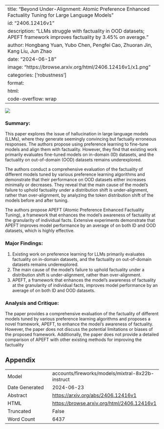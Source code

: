 
---
title: "Beyond Under-Alignment: Atomic Preference Enhanced Factuality Tuning for Large Language Models"
id: "2406.12416v1"
description: "LLMs struggle with factuality in OOD datasets; APEFT framework improves factuality by 3.45% on average."
author: Hongbang Yuan, Yubo Chen, Pengfei Cao, Zhuoran Jin, Kang Liu, Jun Zhao
date: "2024-06-18"
image: "https://browse.arxiv.org/html/2406.12416v1/x1.png"
categories: ['robustness']
format:
  html:
    code-overflow: wrap
---

![](https://browse.arxiv.org/html/2406.12416v1/x1.png)

### Summary:

This paper explores the issue of hallucination in large language models (LLMs), where they generate seemingly convincing but factually erroneous responses. The authors propose using preference learning to fine-tune models and align them with factuality. However, they find that existing work primarily evaluates fine-tuned models on in-domain (ID) datasets, and the factuality on out-of-domain (OOD) datasets remains underexplored.

The authors conduct a comprehensive evaluation of the factuality of different models tuned by various preference learning algorithms and demonstrate that their performance on OOD datasets either increases minimally or decreases. They reveal that the main cause of the model's failure to uphold factuality under a distribution shift is under-alignment, rather than over-alignment, by analyzing the token distribution shift of the models before and after tuning.

The authors propose APEFT (Atomic Preference Enhanced Factuality Tuning), a framework that enhances the model's awareness of factuality at the granularity of individual facts. Extensive experiments demonstrate that APEFT improves model performance by an average of  on both ID and OOD datasets, which is highly effective.

### Major Findings:

1. Existing work on preference learning for LLMs primarily evaluates factuality on in-domain datasets, and the factuality on out-of-domain datasets remains underexplored.
2. The main cause of the model's failure to uphold factuality under a distribution shift is under-alignment, rather than over-alignment.
3. APEFT, a framework that enhances the model's awareness of factuality at the granularity of individual facts, improves model performance by an average of  on both ID and OOD datasets.

### Analysis and Critique:

The paper provides a comprehensive evaluation of the factuality of different models tuned by various preference learning algorithms and proposes a novel framework, APEFT, to enhance the model's awareness of factuality. However, the paper does not discuss the potential limitations or biases of the proposed framework. Additionally, the paper does not provide a detailed comparison of APEFT with other existing methods for improving the factuality

## Appendix

|          |          |
|----------|----------|
| Model     | accounts/fireworks/models/mixtral-8x22b-instruct       |
| Date Generated     | 2024-06-23       |
| Abstract | [https://arxiv.org/abs/2406.12416v1](https://arxiv.org/abs/2406.12416v1)        |
| HTML     | [https://browse.arxiv.org/html/2406.12416v1](https://browse.arxiv.org/html/2406.12416v1)       |
| Truncated       | False       |
| Word Count       | 6437       |